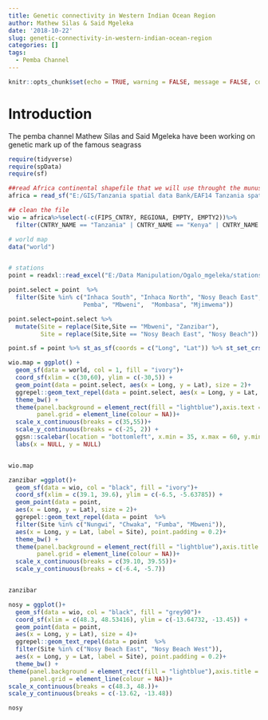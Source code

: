 ```yaml
---
title: Genetic connectivity in Western Indian Ocean Region
author: Mathew Silas & Said Mgeleka
date: '2018-10-22'
slug: genetic-connectivity-in-western-indian-ocean-region
categories: []
tags:
  - Pemba Channel
---
```


```r
knitr::opts_chunk$set(echo = TRUE, warning = FALSE, message = FALSE, comment = "")
```


# Introduction
The pemba channel
Mathew Silas and Said Mgeleka have been working on genetic mark up of the famous seagrass 


```r
require(tidyverse)
require(spData)
require(sf)

```


```r
##read Africa continental shapefile that we will use throught the munuscript as basemap dataset for maps
africa = read_sf("E:/GIS/Tanzania spatial data Bank/EAF14 Tanzania spatial datasets/africa/Spatial/AdmInfr/afcntry.shp")

## clean the file
wio = africa%>%select(-c(FIPS_CNTRY, REGIONA, EMPTY, EMPTY2))%>%
  filter(CNTRY_NAME == "Tanzania" | CNTRY_NAME == "Kenya" | CNTRY_NAME == "Mozambique" | CNTRY_NAME == "Madagascar")
```

```r
# world map
data("world")


# stations
point = readxl::read_excel("E:/Data Manipulation/Ogalo_mgeleka/stations.xlsx")

point.select = point  %>% 
  filter(Site %in% c("Inhaca South", "Inhaca North", "Nosy Beach East", " 
                     Pemba", "Mbweni",  "Mombasa", "Mjimwema")) 

point.select=point.select %>% 
  mutate(Site = replace(Site,Site == "Mbweni", "Zanzibar"),
         Site = replace(Site,Site == "Nosy Beach East", "Nosy Beach"))

point.sf = point %>% st_as_sf(coords = c("Long", "Lat")) %>% st_set_crs(4326)

```
 
 
```r
wio.map = ggplot() + 
  geom_sf(data = world, col = 1, fill = "ivory")+
  coord_sf(xlim = c(30,60), ylim = c(-30,5)) +
  geom_point(data = point.select, aes(x = Long, y = Lat), size = 2)+
  ggrepel::geom_text_repel(data = point.select, aes(x = Long, y = Lat, label = Site), point.padding = 0.2)+
  theme_bw() + 
  theme(panel.background = element_rect(fill = "lightblue"),axis.text = element_text(size = 11, colour = 1),
        panel.grid = element_line(colour = NA))+
  scale_x_continuous(breaks = c(35,55))+
  scale_y_continuous(breaks = c(-25, 2)) +
  ggsn::scalebar(location = "bottomleft", x.min = 35, x.max = 60, y.min = -30, y.max = 5, dist = 400, dd2km = TRUE, model = "WGS84", st.dist = 0.02, st.size = 4)+
  labs(x = NULL, y = NULL)


wio.map

```

```r
zanzibar =ggplot()+ 
  geom_sf(data = wio, col = "black", fill = "ivory")+
  coord_sf(xlim = c(39.1, 39.6), ylim = c(-6.5, -5.63785)) +
  geom_point(data = point, 
  aes(x = Long, y = Lat), size = 2)+
  ggrepel::geom_text_repel(data = point  %>% 
  filter(Site %in% c("Nungwi", "Chwaka", "Fumba", "Mbweni")), 
  aes(x = Long, y = Lat, label = Site), point.padding = 0.2)+
  theme_bw() +
  theme(panel.background = element_rect(fill = "lightblue"),axis.title = element_blank(),
        panel.grid = element_line(colour = NA))+
  scale_x_continuous(breaks = c(39.10, 39.55))+
  scale_y_continuous(breaks = c(-6.4, -5.7))


zanzibar
```


```r

nosy = ggplot()+ 
  geom_sf(data = wio, col = "black", fill = "grey90")+
  coord_sf(xlim = c(48.3, 48.53416), ylim = c(-13.64732, -13.45)) +
  geom_point(data = point, 
  aes(x = Long, y = Lat), size = 4)+
  ggrepel::geom_text_repel(data = point  %>%
  filter(Site %in% c("Nosy Beach East", "Nosy Beach West")),
  aes(x = Long, y = Lat, label = Site), point.padding = 0.2)+
  theme_bw() +
theme(panel.background = element_rect(fill = "lightblue"),axis.title = element_blank(),
      panel.grid = element_line(colour = NA))+
scale_x_continuous(breaks = c(48.3, 48.))+
scale_y_continuous(breaks = c(-13.62, -13.48))

nosy


```








